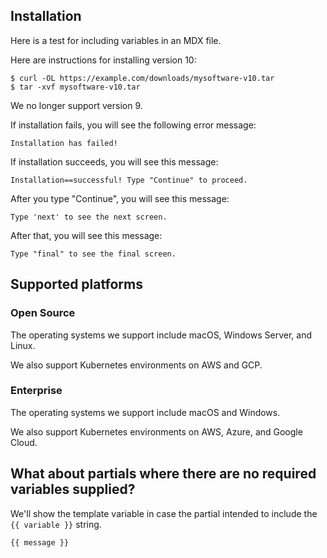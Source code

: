 ## Installation

Here is a test for including variables in an MDX file.

Here are instructions for installing version 10:

```code
$ curl -OL https://example.com/downloads/mysoftware-v10.tar
$ tar -xvf mysoftware-v10.tar
```

We no longer support version 9.

If installation fails, you will see the following error message:

```text
Installation has failed!
```

If installation succeeds, you will see this message:

```text
Installation==successful! Type "Continue" to proceed.
```

After you type "Continue", you will see this message:

```text
Type 'next' to see the next screen.
```

After that, you will see this message:

```text
Type "final" to see the final screen.
```

## Supported platforms

### Open Source

The operating systems we support include macOS, Windows Server, and Linux.

We also support Kubernetes environments on AWS and GCP.

### Enterprise

The operating systems we support include macOS and Windows.

We also support Kubernetes environments on AWS, Azure, and Google Cloud.

## What about partials where there are no required variables supplied?

We'll show the template variable in case the partial intended to include the `{{
variable }}` string.

```text
{{ message }}
```
